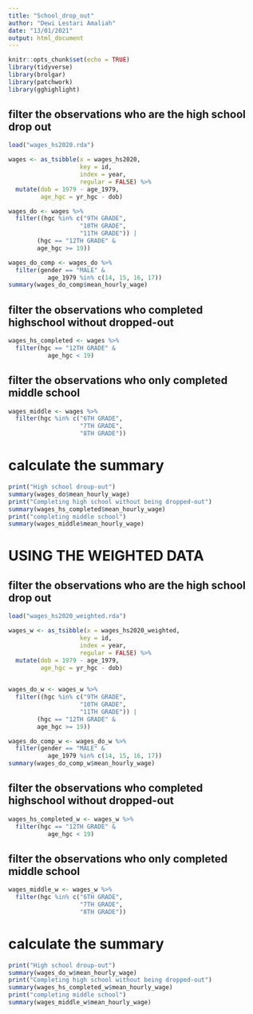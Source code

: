 ```yaml
---
title: "School_drop_out"
author: "Dewi Lestari Amaliah"
date: "13/01/2021"
output: html_document
---
```


```r
knitr::opts_chunk$set(echo = TRUE)
library(tidyverse)
library(brolgar)
library(patchwork)
library(gghighlight)
```


## filter the observations who are the high school drop out

```r
load("wages_hs2020.rda")

wages <- as_tsibble(x = wages_hs2020,
                    key = id,
                    index = year,
                    regular = FALSE) %>%
  mutate(dob = 1979 - age_1979, 
         age_hgc = yr_hgc - dob)

wages_do <- wages %>%
  filter((hgc %in% c("9TH GRADE", 
                    "10TH GRADE",
                    "11TH GRADE")) |
        (hgc == "12TH GRADE" & 
        age_hgc >= 19)) 

wages_do_comp <- wages_do %>%
  filter(gender == "MALE" &
           age_1979 %in% c(14, 15, 16, 17))
summary(wages_do_comp$mean_hourly_wage)
```


## filter the observations who completed highschool without dropped-out

```r
wages_hs_completed <- wages %>%
  filter(hgc == "12TH GRADE" &
           age_hgc < 19)
```


## filter the observations who only completed middle school

```r
wages_middle <- wages %>%
  filter(hgc %in% c("6TH GRADE", 
                    "7TH GRADE",
                    "8TH GRADE"))
```


# calculate the summary

```r
print("High school droup-out")
summary(wages_do$mean_hourly_wage)
print("Completing high school without being dropped-out")
summary(wages_hs_completed$mean_hourly_wage)
print("completing middle school")
summary(wages_middle$mean_hourly_wage)
```

# USING THE WEIGHTED DATA


## filter the observations who are the high school drop out

```r
load("wages_hs2020_weighted.rda")

wages_w <- as_tsibble(x = wages_hs2020_weighted,
                    key = id,
                    index = year,
                    regular = FALSE) %>%
  mutate(dob = 1979 - age_1979, 
         age_hgc = yr_hgc - dob)
  

wages_do_w <- wages_w %>%
  filter((hgc %in% c("9TH GRADE", 
                    "10TH GRADE",
                    "11TH GRADE")) |
        (hgc == "12TH GRADE" & 
        age_hgc >= 19)) 

wages_do_comp_w <- wages_do_w %>%
  filter(gender == "MALE" &
           age_1979 %in% c(14, 15, 16, 17))
summary(wages_do_comp_w$mean_hourly_wage)
```


## filter the observations who completed highschool without dropped-out

```r
wages_hs_completed_w <- wages_w %>%
  filter(hgc == "12TH GRADE" &
           age_hgc < 19)
```


## filter the observations who only completed middle school

```r
wages_middle_w <- wages_w %>%
  filter(hgc %in% c("6TH GRADE", 
                    "7TH GRADE",
                    "8TH GRADE"))


```


# calculate the summary

```r
print("High school droup-out")
summary(wages_do_w$mean_hourly_wage)
print("Completing high school without being dropped-out")
summary(wages_hs_completed_w$mean_hourly_wage)
print("completing middle school")
summary(wages_middle_w$mean_hourly_wage)
```







